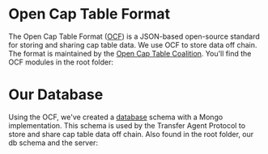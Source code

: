 
# Open Cap Table Format

The Open Cap Table Format ([OCF](https://github.com/transfer-agent-protocol/tap-ocf)) is a JSON-based open-source standard for storing and sharing cap table data. We use OCF to store data off chain. The format is maintained by the [Open Cap Table Coalition](https://www.opencaptablecoalition.com/). You'll find the OCF modules in the root folder:

<FileTree>
  <FileTree.Folder name="ocf" defaultOpen>
  <FileTree.Folder name="schema" defaultOpen>
			<FileTree.File name="enums" />
			<FileTree.File name="files" />
			<FileTree.File name="objects" />
			<FileTree.File name="primitives" />
		</FileTree.Folder>
	</FileTree.Folder>
</FileTree>

# Our Database

Using the OCF, we've created a [database](https://github.com/transfer-agent-protocol/tap-cap-table/tree/main/src/db) schema with a Mongo implementation. This schema is used by the Transfer Agent Protocol to store and share cap table data off chain. Also found in the root folder, our db schema and the server:

<FileTree>
  <FileTree.Folder name="src" defaultOpen>
  <FileTree.Folder name="db" defaultOpen>
			<FileTree.File name="config" />
			<FileTree.File name="objects" />
			<FileTree.File name="operations" />
			<FileTree.File name="scripts" />
		</FileTree.Folder>
	</FileTree.Folder>
</FileTree>